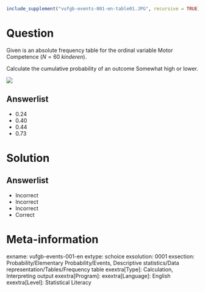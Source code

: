 ```r
include_supplement("vufgb-events-001-en-table01.JPG", recursive = TRUE)
```

Question
========

Given is an absolute frequency table for the ordinal variable Motor Competence ($N = 60\;kinderen$).

Calculate the cumulative probability of an outcome Somewhat high or lower.

![](vufgb-events-001-en-table01.JPG)
  
Answerlist
----------
* 0.24
* 0.40
* 0.44
* 0.73

Solution
========

Answerlist
----------
* Incorrect
* Incorrect
* Incorrect
* Correct

Meta-information
================
exname: vufgb-events-001-en
extype: schoice
exsolution: 0001
exsection: Probability/Elementary Probability/Events, Descriptive statistics/Data representation/Tables/Frequency table
exextra[Type]: Calculation, Interpreting output
exextra[Program]: 
exextra[Language]: English
exextra[Level]: Statistical Literacy
